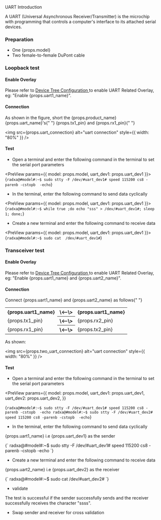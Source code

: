 
UART Introduction

A UART (Universal Asynchronous Receiver/Transmitter) is the microchip with programming that controls a computer's interface to its attached serial devices.

### Preparation

<ul>
  <li>One {props.model}</li>
  <li>Two female-to-female DuPont cable</li>
</ul>

### Loopback test

#### Enable Overlay

Please refer to <a href="../../radxa-os/rsetup#overlays"> Device Tree Configuration </a> to enable UART Related Overlay, eg: "Enable {props.uart1_name}".

#### Connection

<p>
  As shown in the figure, short the {props.product_name} {props.uart_name}'s{" "}
  {props.tx1_pin} and {props.rx1_pin}{" "}
</p>

<img
  src={props.uart_connection}
  alt="uart connection"
  style={{ width: "80%" }}
/>

#### Test

- Open a terminal and enter the following command in the terminal to set the serial port parameters

<PreView params={{ model: props.model, uart_dev1: props.uart_dev1 }}>
  {`
  radxa@#model#:~$ sudo stty -F /dev/#uart_dev1# speed 115200 cs8 -parenb -cstopb  -echo
  `}
</PreView>

- In the terminal, enter the following command to send data cyclically

<PreView params={{ model: props.model, uart_dev1: props.uart_dev1 }}>
  {`
  radxa@#model#:~$ while true ;do echo "sss" > /dev/#uart_dev1#; sleep 1; done;
  `}
</PreView>

- Create a new terminal and enter the following command to receive data

<PreView params={{ model: props.model, uart_dev1: props.uart_dev1 }}>
  {`
  radxa@#model#:~$ sudo cat  /dev/#uart_dev1#
  `}
</PreView>

### Transceiver test

#### Enable Overlay

Please refer to <a href="../os-config/rsetup#overlays"> Device Tree Configuration </a> to enable UART Related Overlay, eg: "Enable {props.uart1_name} and {props.uart2_name}".

#### Connection

<p>
  Connect {props.uart1_name} and {props.uart2_name} as follows{" "}
</p>

<table>
  <tr>
    <th>{props.uart1_name}</th>
    <th>\<--\></th>
    <th>{props.uart1_name}</th>
  </tr>
  <tr>
    <td>{props.tx1_pin}</td>
    <th>\<--\></th>
    <td>{props.rx2_pin}</td>
  </tr>
  <tr>
    <td>{props.rx1_pin}</td>
    <th>\<--\></th>
    <td>{props.tx2_pin}</td>
  </tr>
</table>

As shown:

<img
  src={props.two_uart_connection}
  alt="uart connection"
  style={{ width: "80%" }}
/>

#### Test

- Open a terminal and enter the following command in the terminal to set the serial port parameters

<PreView
  params={{
    model: props.model,
    uart_dev1: props.uart_dev1,
    uart_dev2: props.uart_dev2,
  }}
>
  {`
  radxa@#model#:~$ sudo stty -F /dev/#uart_dev1# speed 115200 cs8 -parenb -cstopb  -echo
  radxa@#model#:~$ sudo stty -F /dev/#uart_dev2# speed 115200 cs8 -parenb -cstopb  -echo
  `}
</PreView>

- In the terminal, enter the following command to send data cyclically

<p>
  {props.uart1_name} i.e {props.uart_dev1} as the sender
</p>
<PreView
  params={{
    model: props.model,
    uart_dev1: props.uart_dev1,
    uart_dev2: props.uart_dev2,
  }}
>
  {`
  radxa@#model#:~$ sudo stty -F /dev/#uart_dev1# speed 115200 cs8 -parenb -cstopb  -echo
  `}
</PreView>

- Create a new terminal and enter the following command to receive data

<p>
  {props.uart2_name} i.e {props.uart_dev2} as the receiver
</p>
<PreView params={{ model: props.model, uart_dev2: props.uart_dev2 }}>
  {`
  radxa@#model#:~$ sudo cat  /dev/#uart_dev2#
  `}
</PreView>

- validate

The test is successful if the sender successfully sends and the receiver successfully receives the character "ssss".

- Swap sender and receiver for cross validation
